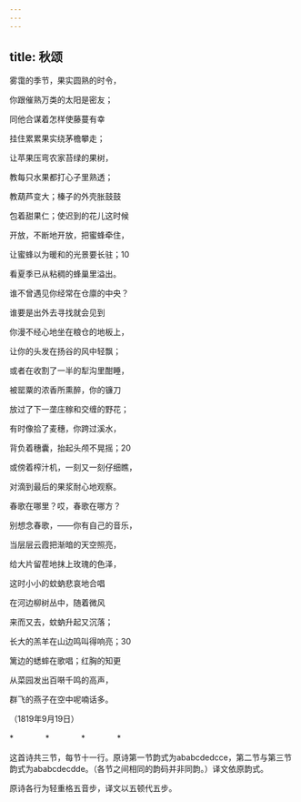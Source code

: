 ```yaml
---
---
---
```

title: 秋颂
---




雾霭的季节，果实圆熟的时令，

你跟催熟万类的太阳是密友；

同他合谋着怎样使藤蔓有幸

挂住累累果实绕茅檐攀走；

让苹果压弯农家苔绿的果树，

教每只水果都打心子里熟透；

教葫芦变大；榛子的外壳胀鼓鼓

包着甜果仁；使迟到的花儿这时候

开放，不断地开放，把蜜蜂牵住，

让蜜蜂以为暖和的光景要长驻；10

看夏季已从粘稠的蜂巢里溢出。





谁不曾遇见你经常在仓廪的中央？

谁要是出外去寻找就会见到

你漫不经心地坐在粮仓的地板上，

让你的头发在扬谷的风中轻飘；

或者在收割了一半的犁沟里酣睡，

被罂粟的浓香所熏醉，你的镰刀

放过了下一垄庄稼和交缠的野花；

有时像拾了麦穗，你跨过溪水，

背负着穗囊，抬起头颅不晃摇；20

或傍着榨汁机，一刻又一刻仔细瞧，

对滴到最后的果浆耐心地观察。





春歌在哪里？哎，春歌在哪方？

别想念春歌，——你有自己的音乐，

当层层云霞把渐暗的天空照亮，

给大片留茬地抹上玫瑰的色泽，

这时小小的蚊蚋悲哀地合唱

在河边柳树丛中，随着微风

来而又去，蚊蚋升起又沉落；

长大的羔羊在山边鸣叫得响亮；30

篱边的蟋蟀在歌唱；红胸的知更

从菜园发出百啭千鸣的高声，

群飞的燕子在空中呢喃话多。

（1819年9月19日）

*　　　　*　　　　*　　　　*

这首诗共三节，每节十一行。原诗第一节韵式为ababcdedcce，第二节与第三节韵式为ababcdecdde。（各节之间相同的韵码并非同韵。）译文依原韵式。

原诗各行为轻重格五音步，译文以五顿代五步。